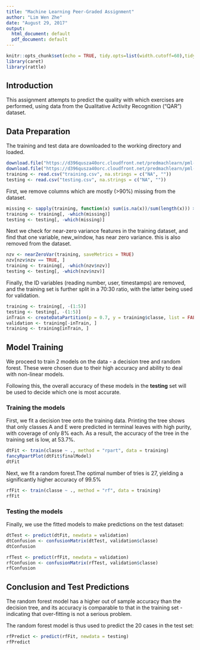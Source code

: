 ---
title: "Machine Learning Peer-Graded Assignment"
author: "Lim Wen Zhe"
date: "August 29, 2017"
output:
  html_document: default
  pdf_document: default
---

```{r setup, include=FALSE}
knitr::opts_chunk$set(echo = TRUE, tidy.opts=list(width.cutoff=60),tidy=TRUE)
library(caret)
library(rattle)
```

## Introduction

This assignment attempts to predict the quality with which exercises are performed, using data from the Qualitative Activity Recognition ("QAR") dataset.

## Data Preparation

The training and test data are downloaded to the working directory and loaded.

```{r loadData}
download.file("https://d396qusza40orc.cloudfront.net/predmachlearn/pml-training.csv", "training.csv")
download.file("https://d396qusza40orc.cloudfront.net/predmachlearn/pml-testing.csv", "testing.csv")
training <- read.csv("training.csv", na.strings = c("NA", ""))
testing <- read.csv("testing.csv", na.strings = c("NA", ""))
```

First, we remove columns which are mostly (>90%) missing from the dataset.

```{r missing}
missing <- sapply(training, function(x) sum(is.na(x))/sum(length(x))) > 0.9
training <- training[, -which(missing)]
testing <- testing[, -which(missing)]
```

Next we check for near-zero variance features in the training dataset, and find that one variable, new_window, has near zero variance. this is also removed from the dataset.

```{r nzv}
nzv <- nearZeroVar(training, saveMetrics = TRUE)
nzv[nzv$nzv == TRUE, ]
training <- training[, -which(nzv$nzv)]
testing <- testing[, -which(nzv$nzv)]
```

Finally, the ID variables (reading number, user, timestamps) are removed, and the training set is further split in a 70:30 ratio, with the latter being used for validation.

```{r removeID}
training <- training[, -(1:5)]
testing <- testing[, -(1:5)]
inTrain <- createDataPartition(p = 0.7, y = training$classe, list = FALSE)
validation <- training[-inTrain, ]
training <- training[inTrain, ]
```

## Model Training

We proceed to train 2 models on the data - a  decision tree and random forest. These were chosen due to their high accuracy and ability to deal with non-linear models.

Following this, the overall accuracy of these models in the **testing** set will be used to decide which one is most accurate.

### Training the models

First, we fit a decision tree onto the training data. Printing the tree shows that only classes A and E were predicted in terminal leaves with high purity, with coverage of only 8% each. As a result, the accuracy of the tree in the training set is low, at 53.7%.

```{r dt, cache = TRUE}
dtFit <- train(classe ~ ., method = "rpart", data = training)
fancyRpartPlot(dtFit$finalModel)
dtFit
```

Next, we fit a random forest.The optimal number of tries is 27, yielding a significantly higher accuracy of 99.5%

```{r rf, cache = TRUE}
rfFit <- train(classe ~ ., method = "rf", data = training)
rfFit
```

### Testing the models

Finally, we use the fitted models to make predictions on the test dataset:

```{r dtTest}
dtTest <- predict(dtFit, newdata = validation)
dtConfusion <- confusionMatrix(dtTest, validation$classe)
dtConfusion
```

```{r rfTest}
rfTest <- predict(rfFit, newdata = validation)
rfConfusion <- confusionMatrix(rfTest, validation$classe)
rfConfusion
```

## Conclusion and Test Predictions

The random forest model has a higher out of sample accuracy than the decision tree, and its accuracy is comparable to that in the training set - indicating that over-fitting is not a serious problem.

The random forest model is thus used to predict the 20 cases in the test set:

```{r rfPredict}
rfPredict <- predict(rfFit, newdata = testing)
rfPredict
```


